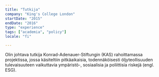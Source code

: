 ```yaml
---
title: "Tutkija"
company: "King's College London"
startDate: "2015"
endDate: "2016"
type: "experience"
tags: ["academia", "policy"]
locale: "fi"

---
```


Olin johtava tutkija Konrad-Adenauer-Stiftungin (KAS) rahoittamassa projektissa, jossa käsiteltiin pitkäaikaisia, todennäköisesti öljyteollisuuden tulevaisuuteen vaikuttavia  ​​ympäristö-, sosiaalisia ja poliittisia riskejä (engl. ESG).